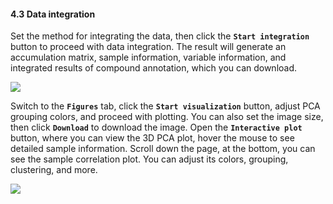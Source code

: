 #### **4.3 Data integration**

Set the method for integrating the data, then click the **`Start integration`** button to proceed with data integration. The result will generate an accumulation matrix, sample information, variable information, and integrated results of compound annotation, which you can download.

[![](https://img2.imgtp.com/2024/05/08/nN0m1plV.png)](https://img2.imgtp.com/2024/05/08/nN0m1plV.png)

Switch to the **`Figures`** tab, click the **`Start visualization`** button, adjust PCA grouping colors, and proceed with plotting. You can also set the image size, then click **`Download`** to download the image. Open the **`Interactive plot`** button, where you can view the 3D PCA plot, hover the mouse to see detailed sample information. Scroll down the page, at the bottom, you can see the sample correlation plot. You can adjust its colors, grouping, clustering, and more.

[![](https://img2.imgtp.com/2024/05/08/29I5RZYc.png)](https://img2.imgtp.com/2024/05/08/29I5RZYc.png)
